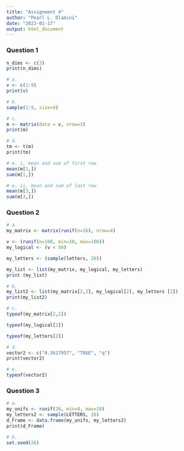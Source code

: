 ```yaml
---
title: "Assignment 4"
author: "Pearl L. Dlamini"
date: "2023-01-17"
output: html_document
---
```

### Question 1
```r
n_dims <- c(3)
print(n_dims)

# a.
v <- c(1:9)
print(v)

# b. 
sample(1:9, size=9)

# c.
m <- matrix(data = v, nrow=3)
print(m)

# d.
tm <- t(m)
print(tm)

# e. i, mean and sum of first row
mean(m[1,])
sum(m[1,])

# e. ii, mean and sum of last row
mean(m[3,])
sum(m[3,])


```
### Question 2
```r
# a.
my_matrix <- matrix(runif(n=16), nrow=4)

v <- (runif(n=100, min=10, max=100))
my_logical <- (v < 50)

my_letters <- (sample(letters, 26))

my_list <- list(my_matrix, my_logical, my_letters)
print (my_list)

# b.
my_list2 <- list(my_matrix[2,2], my_logical[2], my_letters [2])
print(my_list2)

# c.
typeof(my_matrix[2,2])

typeof(my_logical[2])

typeof(my_letters[2])

# d.
vector2 <- c("0.3617957", "TRUE", "q")
print(vector2)

# e.
typeof(vector2)

```
### Question 3
```r
# a.
my_unifs <- runif(26, min=0, max=10)
my_letters2 <- sample(LETTERS, 26)
d_Frame <- data.frame(my_unifs, my_letters2)
print(d_Frame)

# b.
set.seed(26)

```

